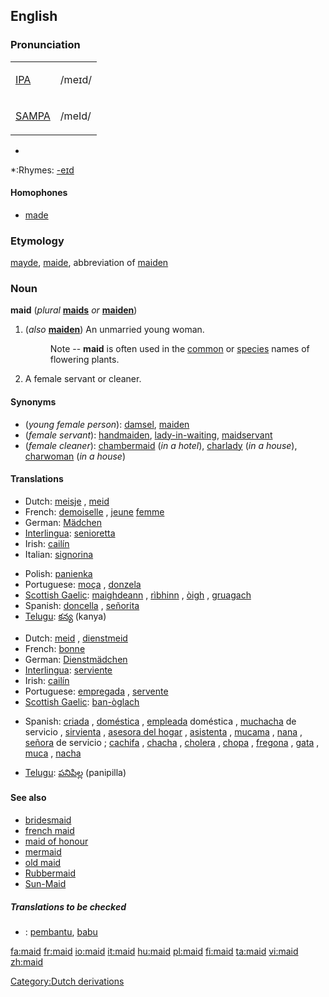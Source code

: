 ==English==
{{wikipedia}}

===Pronunciation===
{| border=1 cellpadding=5
| [[w:IPA|IPA]] || /meɪd/
|-
| [[w:SAMPA|SAMPA]] || /meId/
|}
*{{audio|en-us-maid.ogg|Audio (US)}}

*:Rhymes: [[Rhymes:English:-eɪd|-eɪd]]

====Homophones====
*[[made]]

===Etymology===
{{ME.}} [[mayde]], [[maide]], abbreviation of [[maiden]]

===Noun===
'''maid''' (''plural'' '''[[maids]]''' ''or'' '''[[maiden]]''')

# (''also'' '''[[maiden]]''') An unmarried young woman.
#: Note -- '''maid''' is often used in the [[common]] or [[species]] names of flowering plants.
# A female servant or cleaner.

====Synonyms====
*(''young female person''): [[damsel]], [[maiden]]
*(''female servant''): [[handmaiden]], [[lady-in-waiting]], [[maidservant]]
*(''female cleaner''): [[chambermaid]] (''in a hotel''), [[charlady]] (''in a house''), [[charwoman]] (''in a house'')

====Translations====

{{trans-top|young female person}}
*Dutch: [[meisje]] {{n}}, [[meid]] {{f}}
*French: [[demoiselle]] {{f}}, [[jeune]] [[femme]] {{f}}
*German: [[Mädchen]] {{n}}
*[[Interlingua]]: [[senioretta]]
*Irish: [[cailín]] {{m}}
*Italian: [[signorina]] {{f}}
{{trans-mid}}
*Polish: [[panienka]]
*Portuguese: [[moça]] {{f}}, [[donzela]] {{f}}
*[[Scottish Gaelic]]: [[maighdeann]] {{f}}, [[rìbhinn]] {{f}}, [[òigh]] {{f}}, [[gruagach]] {{f}}
*Spanish: [[doncella]] {{f}}, [[señorita]] {{f}}
*[[Telugu]]: [[కన్య]] (kanya)
{{trans-bottom}}

{{trans-top|female servant or cleaner}}
*Dutch: [[meid]] {{f}}, [[dienstmeid]] {{f}}
*French: [[bonne]] {{f}}
*German: [[Dienstmädchen]] {{n}}
*[[Interlingua]]: [[serviente]]
*Irish: [[cailín]] {{m}}
*Portuguese: [[empregada]] {{f}}, [[servente]] {{f}}
*[[Scottish Gaelic]]: [[ban-òglach]] {{f}}
{{trans-mid}}
*Spanish:  {{italbrac|inoffensive terms}}  [[criada]] {{f}},  [[doméstica]] {{f}},  [[empleada]] doméstica {{f}}, [[muchacha]] de servicio {{f}}, [[sirvienta]] {{f}}, [[asesora del hogar]] {{f}} {{italbrac|Chile|formal usage}}, [[asistenta]] {{f}} {{italbrac|Spain}}, [[mucama]] {{f}} {{italbrac|Argentina|Uruguay}}, [[nana]] {{f}} {{italbrac|Chile}},  [[señora]] de servicio {{f}} {{italbrac|Venezuela}} ;   {{italbrac|offensive terms}}  [[cachifa]] {{f}} {{italbrac|Venezuela}}, [[chacha]] {{f}} {{italbrac|Mexico|Spain}},  [[cholera]] {{f}} {{italbrac|El Salvador|Guatemala}}, [[chopa]] {{f}} {{italbrac|Dominican Republic}},  [[fregona]] {{f}} {{italbrac|Spain}},  [[gata]] {{f}} {{italbrac|Mexico}}, [[muca]] {{f}} {{italbrac|Guatemala}}, [[nacha]] {{f}} {{italbrac|Honduras}}

*[[Telugu]]: [[పనిపిల్ల]] (panipilla)
{{trans-bottom}}

====See also====
*[[bridesmaid]]
*[[french maid]]
*[[maid of honour]]
*[[mermaid]]
*[[old maid]]
*[[Rubbermaid]]
*[[Sun-Maid]]

=====Translations to be checked=====
{{rfc-level|Translations to be checked at L5+, not in Translations}}
{{checktrans}}
*{{ttbc|Indonesian}}: [[bantu|pembantu]], [[babu]]

[[Category:Dutch derivations]]

[[fa:maid]]
[[fr:maid]]
[[io:maid]]
[[it:maid]]
[[hu:maid]]
[[pl:maid]]
[[fi:maid]]
[[ta:maid]]
[[vi:maid]]
[[zh:maid]]